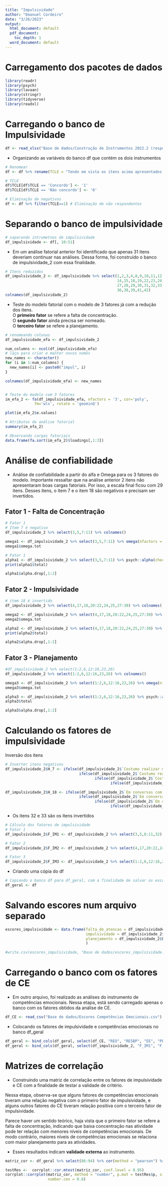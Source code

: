 ```yaml
---
title: "Impulsividade"
author: "Emanuel Cordeiro"
date: "3/26/2023"
output:
  html_document: default
  pdf_document: 
    toc_depth: 1
  word_document: default
---
```


# Carregamento dos pacotes de dados

```r
library(readr)
library(psych)
library(lavaan)
library(stringr)
library(tidyverse)
library(readxl)
```

# Carregando o banco de Impulsividade

```r
df <- read_xlsx("Base de dados/Construção de Instrumentos 2022.2 (respostas).xlsx")
```

-   Organizando as variáveis do banco df que contém os dois instrumentos

```r
# Renomear
df <- df %>% rename(TCLE = "Tendo em vista os itens acima apresentados, eu, de forma livre e esclarecida, manifesto meu consentimento para participar da pesquisa.")
```

```r
# TCLE
df$TCLE[df$TCLE == 'Concordo'] <- '1'
df$TCLE[df$TCLE == 'Não concordo'] <- '0'
```

```r
# Eliminação de negativos
df <- df %>% filter(TCLE==1) # Eliminação de não respondentes
```

# Separando o banco de impulsividade

```r
# saparando intrumetnos de impulsividade
df_impulsividade <- df[, 10:51]
```

-   Em um análise fatorial anterior foi identificado que apenas 31 itens deveriam continuar nas análises. Dessa forma, foi construido o banco de impulsividade_2 com essa finalidade.

```r
# Itens reduzidos
df_impulsividade_2 <- df_impulsividade %>% select(1,2,3,4,8,9,10,11,12,13,
                                                  14,15,18,19,22,23,24,26,
                                                  27,28,29,30,31,32,33,34,
                                                  36,38,39,41,42)
colnames(df_impulsividade_2)
```

-   Teste do modelo fatorial com o modelo de 3 fatores já com a redução dos itens.\
    O **primeiro fator** se refere a falta de concentração.\
    O **segundo fator** ainda precisa ser nomeado.\
    O **terceiro fator** se refere a planejamento.

```r

# renomeando colunas
df_impulsividade_efa <- df_impulsividade_2

num_columns <- ncol(df_impulsividade_efa)
# laço para criar e manter novos nomes
new_names <- character()
for (i in 1:num_columns) {
  new_names[i] <- paste0("impul", i)
}

colnames(df_impulsividade_efa) <- new_names


# Teste do modelo com 3 fatores
im_efa_2 <- fa(df_impulsividade_efa, nfactors = '3', cor='poly', 
             fm='wls', rotate = 'geominQ')

plot(im_efa_2$e.values)
```

```r
# Atributos da análise fatorial
summary(im_efa_2)
```

```r
# Observando cargas fatoriais
data.frame(fa.sort(im_efa_2)$loadings[,1:3])

```

# Análise de confiabilidade

-   Análise de confiabilidade a partir do alfa e Omega para os 3 fatores do modelo. Importante ressaltar que na análise anterior 2 itens não apresentaram boas cargas fatoriais. Por isso, a escala final ficou com 29 itens. Desses itens, o item 7 e o item 18 são negativos e precisam ser invertidos.

## Fator 1 - Falta de Concentração

```r
# Fator 1
# Item 7 é negativo
df_impulsividade_2 %>% select(3,5,7:11) %>% colnames() 
```

```r
omega1 <- df_impulsividade_2 %>% select(3,5,7:11) %>% omega(nfactors = 1, poly = TRUE)
omega1$omega.tot

```

```r
# Fator 1
alpha1 <- df_impulsividade_2 %>% select(3,5,7:11) %>% psych::alpha(check.keys = TRUE) 
print(alpha1$total)
```

```r
alpha1$alpha.drop[,1:2]
```

## Fator 2 - Impulsividade

```r
# item 18 é invertido
df_impulsividade_2 %>% select(4,17,18,20:22,24,25,27:30) %>% colnames() 
```

```r
omega2 <- df_impulsividade_2 %>% select(4,17,18,20:22,24,25,27:30) %>% omega(nfactors = 1, poly = TRUE)
omega2$omega.tot
```

```r
alpha2 <- df_impulsividade_2 %>% select(4,17,18,20:22,24,25,27:30) %>% psych::alpha(check.keys = TRUE) 
print(alpha2$total)
```

```r
alpha2$alpha.drop[,1:2]
```

## Fator 3 - Planejamento

```r
#df_impulsividade_2 %>% select(1:2,6,12:16,23,26)
df_impulsividade_2 %>% select(1:2,6,12:16,23,26) %>% colnames()
```

```r
omega3 <- df_impulsividade_2 %>% select(1:2,6,12:16,23,26) %>% omega(nfactors = 1, poly = TRUE)
omega3$omega.tot
```

```r
alpha3 <- df_impulsividade_2 %>% select(1:2,6,12:16,23,26) %>% psych::alpha(check.keys = TRUE) 
alpha3$total
```

```r
alpha3$alpha.drop[,1:2]
```

# Calculando os fatores de impulsividade

Inversão dos itens

```r
# Inverter itens negativos
df_impulsividade_2$H_7 <- ifelse(df_impulsividade_2$`Costumo realizar minhas atividades sem perder o foco.` == 1, 5,
                                 ifelse(df_impulsividade_2$`Costumo realizar minhas atividades sem perder o foco.` == 2, 4,
                                        ifelse(df_impulsividade_2$`Costumo realizar minhas atividades sem perder o foco.` == 4, 2,
                                               ifelse(df_impulsividade_2$`Costumo realizar minhas atividades sem perder o foco.` == 5, 1, df_impulsividade_2$`Costumo realizar minhas atividades sem perder o foco.`))))

df_impulsividade_2$H_18 <- ifelse(df_impulsividade_2$`Em conversas com amigos, penso antes de falar.` == 1, 5,
                                 ifelse(df_impulsividade_2$`Em conversas com amigos, penso antes de falar.` == 2, 4,
                                        ifelse(df_impulsividade_2$`Em conversas com amigos, penso antes de falar.` == 4, 2,
                                               ifelse(df_impulsividade_2$`Em conversas com amigos, penso antes de falar.` == 5, 1, df_impulsividade_2$`Em conversas com amigos, penso antes de falar.`))))
```

-   Os itens 32 e 33 são os itens invertidos

```r
# Cálculo dos fatores de impulsividade
# Fator 1
df_impulsividade_2$F_IM1 <- df_impulsividade_2 %>% select(3,5,8:11,32) %>% rowMeans()

# Fator 2
df_impulsividade_2$F_IM2 <- df_impulsividade_2 %>% select(4,17,20:22,24,25,27:30,33) %>% rowMeans()

# Fator 3
df_impulsividade_2$F_IM3 <- df_impulsividade_2 %>% select(1:2,6,12:16,23,26) %>% rowMeans()
```

-   Criando uma cópia do df

```r
# Copiando o banco df para df_geral, com a finalidade de salvar os escores dos fatores de impulsividade e CE
df_geral <- df
```

# Salvando escores num arquivo separado

```r

escores_impulsividade <- data.frame(falta_de_atencao = df_impulsividade_2$F_IM1,
                                    impulsividade = df_impulsividade_2$F_IM2,
                                    planejamento = df_impulsividade_2$F_IM3
                                    )

#write.csv(escores_impulsividade, "Base de dados/escores_impulsividade.csv")
```

# Carregando o banco com os fatores de CE

-   Em outro arquivo, foi realizado as análises do instrumento de competências emocionais. Nessa etapa, está sendo carregado apenas o banco com os fatores obtidos da análise de CE.

```r
df_CE <- read_csv("Base de dados/Escores Competências Emocionais.csv")
```

-   Colocando os fatores de impulsividade e competências emocionais no banco df_geral

```r
df_geral <- bind_cols(df_geral, select(df_CE, "REO", "RESBP", "EE", "PE", "RESAP", "CEG"))
df_geral <- bind_cols(df_geral, select(df_impulsividade_2, "F_IM1", "F_IM2", "F_IM3"))
```

# Matrizes de correlação

-   Construindo uma matriz de correlação entre os fatores de impulsividade e CE com a finalidade de testar a validade de critério.

Nessa etapa, observa-se que alguns fatores de competências emocionais tiveram uma relação negativa com o primeiro fator de impulsividade, e alguns outros fatores do CE tiveram relação positiva com o terceiro fator de impulsividade.

Parece haver um sentido teórico, haja vista que o primeiro fator se refere a falta de concentração, indicando que baixa concentração nas atividade pode ter relação com menores níveis de competências emocionais. De modo contrário, maiores níveis de competências emocionais se relaciona com maior planejamento para as atividades.

-   Esses resultados indicam **validade externa** ao instrumento.

```r
matriz_cor <- df_geral %>% select(86:94) %>% cor(method = "pearson") %>% round(2)

testRes <-  corrplot::cor.mtest(matriz_cor, conf.level = 0.95) 
corrplot::corrplot(matriz_cor, method = "number", p.mat = testRes$p, sig.level = 0.05, type = "upper",
                   number.cex = 0.8)
```
